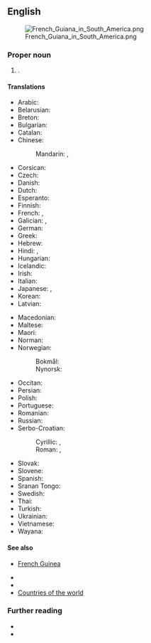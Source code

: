 ==English==
[[File:French Guiana in South America.png|frameless|right]]

===Proper noun===
{{en-proper noun}}

# {{place|en|overseas department/and/region|c/France|in|cont/South America|official=Department of French Guiana}}.

====Translations====
{{trans-top|Department of French Guiana}}
* Arabic: {{t|ar|غِيَانَا اَلْفَرَنْسِيَّة|f}}
* Belarusian: {{t|be|Францу́зская Гвія́на|f}}
* Breton: {{t|br|Gwiana c'hall}}
* Bulgarian: {{t|bg|Фре́нска Гвиа́на|f}}
* Catalan: {{t+|ca|Guaiana Francesa|f}}
* Chinese:
*: Mandarin: {{t+|cmn|法屬圭亞那}}, {{t+|cmn|法属圭亚那|tr=Fà shǔ Guīyǎnà}}
* Corsican: {{t|co|Guiana francese|f}}
* Czech: {{t+|cs|Francouzská Guyana|f}}
* Danish: {{t|da|Fransk Guyana}}
* Dutch: {{t+|nl|Frans-Guyana|n}}
* Esperanto: {{t|eo|Franca Gviano}}
* Finnish: {{t+|fi|Ranskan Guayana}}
* French: {{t+|fr|Guyane française|f}}, {{t+|fr|Guyane|f}} {{qual|common name}}
* Galician: {{t|gl|Güiana francesa|f}}, {{t+|gl|Güiana Francesa|f}}
* German: {{t+|de|Französisch-Guayana|n}}
* Greek: {{t|el|Γαλλική Γουιάνα|f}}
* Hebrew: {{t|he|גיאנה הצרפתית|f|tr=giana ha-tsorfatít}}
* Hindi: {{t|hi|फ़्रेंच गयाना}}, {{t|hi|फ्रेंच गयाना}}
* Hungarian: {{t+|hu|Francia Guyana}}
* Icelandic: {{t|is|Franska Gvæjana}}
* Irish: {{t|ga|Guáin na Fraince|f}}
* Italian: {{t|it|Guiana francese|f}}
* Japanese: {{t|ja|フランス領ギアナ|tr=Furansu-ryō Giana}}, {{t|ja|仏領ギアナ|tr=Futsu-ryō Giana}}
* Korean: {{t|ko|^프랑스령 ^기아나}}
* Latvian: {{t|lv|Franču Gviāna|f}}
{{trans-mid}}
* Macedonian: {{t|mk|Фра́нцуска Гваја́на|f}}
* Maltese: {{t|mt|Gujana Franċiża|f|alt=il-Gujana Franċiża}}
* Maori: {{t|mi|Kaiana Wīwī}}
* Norman: {{t|nrf|Guyane Française|f}}
* Norwegian:
*: Bokmål: {{t|nb|Fransk Guyana}}
*: Nynorsk: {{t|nn|Fransk Guyana}}
* Occitan: {{t|oc|Guaiana Francesa|f}}
* Persian: {{t|fa|گویان فرانسه|tr=gviyân frânse}}
* Polish: {{t+|pl|Gujana Francuska|f}}
* Portuguese: {{t+|pt|Guiana Francesa}}
* Romanian: {{t|ro|Guyana Franceză|f}}
* Russian: {{t+|ru|Францу́зская Гвиа́на|f}}
* Serbo-Croatian:
*: Cyrillic: {{t|sh|Француска Гвајана|f}}, {{t|sh|Француска Гвијана|f}}
*: Roman: {{t|sh|Francuska Gvajana|f}}, {{t|sh|Francuska Gvijana|f}}
* Slovak: {{t|sk|Francúzska Guyana|f}}
* Slovene: {{t+|sl|Francóska Gvajána|f}}
* Spanish: {{t+|es|Guayana Francesa}}
* Sranan Tongo: {{t|srn|Frans'sei}}
* Swedish: {{t+|sv|Franska Guyana}}
* Thai: {{t|th|เฟรนช์เกียนา|tr=french gianaa}}
* Turkish: {{t+|tr|Fransız Guyanası}}
* Ukrainian: {{t|uk|Францу́зька Гвіа́на|f}}
* Vietnamese: {{t|vi|Guyane thuộc Pháp}}
* Wayana: {{t|way|Kujan}}
{{trans-bottom}}

====See also====
* {{qualifier|not to be confused with}} [[French Guinea]]
* {{l|en|Cayenne}}
* {{l|en|France}}
* [[Appendix:Countries of the world|Countries of the world]]

===Further reading===
* {{pedia}}
* {{R:OneLook}}